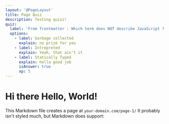 ```yaml
---
layout: '@PageLayout'
title: Page Quiz
description: Testing quizz!
quiz:
  label: 'From frontmatter : Which term does NOT describe JavaScript ?'
  options:
    - label: Garbage collected
      explain: no prize for you
    - label: Intrepreted
      explain: Yeah, that ain't it
    - label: Statically Typed
      explain: hella good job
      isAnswer: true
      xp: 5
---
```


# Hi there Hello, World!

This Markdown file creates a page at `your-domain.com/page-1/` It probably isn't styled much, but Markdown does support:

<Quiz slug='page-quizz' client:only='vue' label='Which term does NOT describe JavaScript?'>
  <Quiz.Option label='Garbage collected' explain='no prize for you' />
  <Quiz.Option label='Intrepreted' explain="Yeah, that ain't it" />
  <Quiz.Option isAnswer xp='5' label='Statically Typed' explain='hella good job' />
</Quiz>
